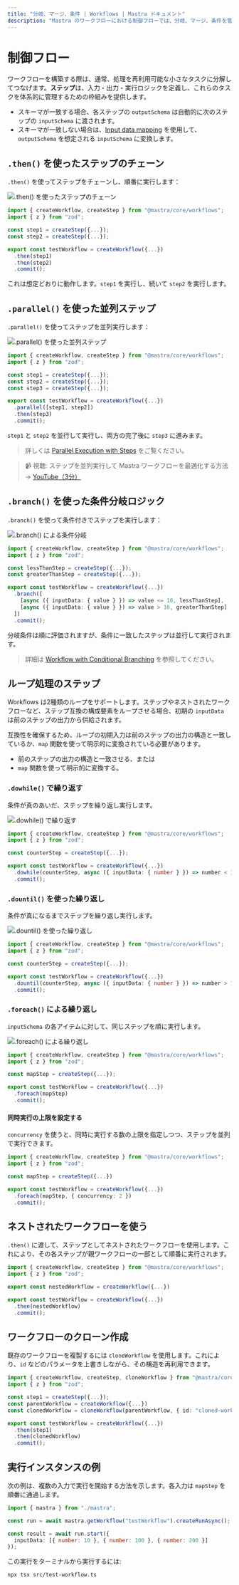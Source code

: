 ```yaml
---
title: "分岐、マージ、条件 | Workflows | Mastra ドキュメント"
description: "Mastra のワークフローにおける制御フローでは、分岐、マージ、条件を管理し、要件に合ったロジックのワークフローを構築できます。"
---
```


# 制御フロー

ワークフローを構築する際は、通常、処理を再利用可能な小さなタスクに分解してつなげます。**ステップ**は、入力・出力・実行ロジックを定義し、これらのタスクを体系的に管理するための枠組みを提供します。

- スキーマが一致する場合、各ステップの `outputSchema` は自動的に次のステップの `inputSchema` に渡されます。
- スキーマが一致しない場合は、[Input data mapping](./input-data-mapping.mdx) を使用して、`outputSchema` を想定される `inputSchema` に変換します。

## `.then()` を使ったステップのチェーン

`.then()` を使ってステップをチェーンし、順番に実行します：

![.then() を使ったステップのチェーン](/image/workflows/workflows-control-flow-then.jpg)

```typescript {8-9,4-5} filename="src/mastra/workflows/test-workflow.ts" showLineNumbers copy
import { createWorkflow, createStep } from "@mastra/core/workflows";
import { z } from "zod";

const step1 = createStep({...});
const step2 = createStep({...});

export const testWorkflow = createWorkflow({...})
  .then(step1)
  .then(step2)
  .commit();
```

これは想定どおりに動作します。`step1` を実行し、続いて `step2` を実行します。

## `.parallel()` を使った並列ステップ

`.parallel()` を使ってステップを並列実行します：

![.parallel() を使った並列ステップ](/image/workflows/workflows-control-flow-parallel.jpg)

```typescript {9,4-5} filename="src/mastra/workflows/test-workflow.ts" showLineNumbers copy
import { createWorkflow, createStep } from "@mastra/core/workflows";
import { z } from "zod";

const step1 = createStep({...});
const step2 = createStep({...});
const step3 = createStep({...});

export const testWorkflow = createWorkflow({...})
  .parallel([step1, step2])
  .then(step3)
  .commit();
```

`step1` と `step2` を並行して実行し、両方の完了後に `step3` に進みます。

> 詳しくは [Parallel Execution with Steps](../../examples/workflows/parallel-steps.mdx) をご覧ください。

> 📹 視聴: ステップを並列実行して Mastra ワークフローを最適化する方法 → [YouTube（3分）](https://youtu.be/GQJxve5Hki4)

## `.branch()` を使った条件分岐ロジック

`.branch()` を使って条件付きでステップを実行します：

![.branch() による条件分岐](/image/workflows/workflows-control-flow-branch.jpg)

```typescript {8-11,4-5} filename="src/mastra/workflows/test-workflow.ts" showLineNumbers copy
import { createWorkflow, createStep } from "@mastra/core/workflows";
import { z } from "zod";

const lessThanStep = createStep({...});
const greaterThanStep = createStep({...});

export const testWorkflow = createWorkflow({...})
  .branch([
    [async ({ inputData: { value } }) => value <= 10, lessThanStep],
    [async ({ inputData: { value } }) => value > 10, greaterThanStep]
  ])
  .commit();
```

分岐条件は順に評価されますが、条件に一致したステップは並行して実行されます。

> 詳細は [Workflow with Conditional Branching](../../examples/workflows/conditional-branching.mdx) を参照してください。

## ループ処理のステップ

Workflows は2種類のループをサポートします。ステップやネストされたワークフローなど、ステップ互換の構成要素をループさせる場合、初期の `inputData` は前のステップの出力から供給されます。

互換性を確保するため、ループの初期入力は前のステップの出力の構造と一致しているか、`map` 関数を使って明示的に変換されている必要があります。

- 前のステップの出力の構造と一致させる、または
- `map` 関数を使って明示的に変換する。

### `.dowhile()` で繰り返す

条件が真のあいだ、ステップを繰り返し実行します。

![`.dowhile()` で繰り返す](/image/workflows/workflows-control-flow-dowhile.jpg)

```typescript {7} filename="src/mastra/workflows/test-workflow.ts" showLineNumbers copy
import { createWorkflow, createStep } from "@mastra/core/workflows";
import { z } from "zod";

const counterStep = createStep({...});

export const testWorkflow = createWorkflow({...})
  .dowhile(counterStep, async ({ inputData: { number } }) => number < 10)
  .commit();
```

### `.dountil()` を使った繰り返し

条件が真になるまでステップを繰り返し実行します。

![`.dountil()` を使った繰り返し](/image/workflows/workflows-control-flow-dountil.jpg)

```typescript {7} filename="src/mastra/workflows/test-workflow.ts" showLineNumbers copy
import { createWorkflow, createStep } from "@mastra/core/workflows";
import { z } from "zod";

const counterStep = createStep({...});

export const testWorkflow = createWorkflow({...})
  .dountil(counterStep, async ({ inputData: { number } }) => number > 10)
  .commit();
```

### `.foreach()` による繰り返し

`inputSchema` の各アイテムに対して、同じステップを順に実行します。

![.foreach() による繰り返し](/image/workflows/workflows-control-flow-foreach.jpg)

```typescript {7} filename="src/mastra/workflows/test-workflow.ts" showLineNumbers copy
import { createWorkflow, createStep } from "@mastra/core/workflows";
import { z } from "zod";

const mapStep = createStep({...});

export const testWorkflow = createWorkflow({...})
  .foreach(mapStep)
  .commit();
```

#### 同時実行の上限を設定する

`concurrency` を使うと、同時に実行する数の上限を指定しつつ、ステップを並列で実行できます。

```typescript {7} filename="src/mastra/workflows/test-workflow.ts" showLineNumbers copy
import { createWorkflow, createStep } from "@mastra/core/workflows";
import { z } from "zod";

const mapStep = createStep({...})

export const testWorkflow = createWorkflow({...})
  .foreach(mapStep, { concurrency: 2 })
  .commit();
```

## ネストされたワークフローを使う

`.then()` に渡して、ステップとしてネストされたワークフローを使用します。これにより、その各ステップが親ワークフローの一部として順番に実行されます。

```typescript {4,7} filename="src/mastra/workflows/test-workflow.ts" showLineNumbers copy
import { createWorkflow, createStep } from "@mastra/core/workflows";
import { z } from "zod";

export const nestedWorkflow = createWorkflow({...})

export const testWorkflow = createWorkflow({...})
  .then(nestedWorkflow)
  .commit();
```

## ワークフローのクローン作成

既存のワークフローを複製するには `cloneWorkflow` を使用します。これにより、`id` などのパラメータを上書きしながら、その構造を再利用できます。

```typescript {6,10} filename="src/mastra/workflows/test-workflow.ts" showLineNumbers copy
import { createWorkflow, createStep, cloneWorkflow } from "@mastra/core/workflows";
import { z } from "zod";

const step1 = createStep({...});
const parentWorkflow = createWorkflow({...})
const clonedWorkflow = cloneWorkflow(parentWorkflow, { id: "cloned-workflow" });

export const testWorkflow = createWorkflow({...})
  .then(step1)
  .then(clonedWorkflow)
  .commit();
```

## 実行インスタンスの例

次の例は、複数の入力で実行を開始する方法を示します。各入力は `mapStep` を順番に通過します。

```typescript {6} filename="src/test-workflow.ts" showLineNumbers copy
import { mastra } from "./mastra";

const run = await mastra.getWorkflow("testWorkflow").createRunAsync();

const result = await run.start({
  inputData: [{ number: 10 }, { number: 100 }, { number: 200 }]
});
```

この実行をターミナルから実行するには:

```bash copy
npx tsx src/test-workflow.ts
```